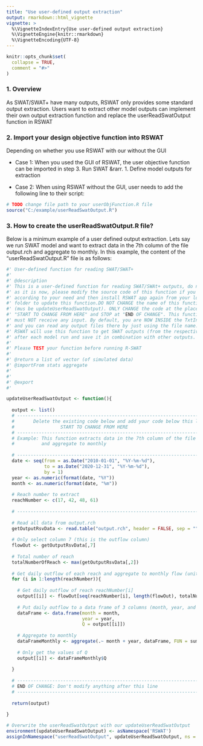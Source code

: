 ```yaml
---
title: "Use user-defined output extraction"
output: rmarkdown::html_vignette
vignette: >
  %\VignetteIndexEntry{Use user-defined output extraction}
  %\VignetteEngine{knitr::rmarkdown}
  %\VignetteEncoding{UTF-8}
---
```


```r
knitr::opts_chunk$set(
  collapse = TRUE,
  comment = "#>"
)
```

### 1. Overview
As SWAT/SWAT+ have many outputs, RSWAT only provides some standard output extraction. Users want to extract other model outputs can implement their own output extraction function and replace the userReadSwatOutput function in RSWAT

### 2. Import your design objective function into RSWAT
Depending on whether you use RSWAT with our without the GUI

* Case 1: When you used the GUI of RSWAT, the user objective function can be imported in step 3. Run SWAT  &rarr. 1. Define model outputs for extraction

* Case 2: When using RSWAT without the GUI, user needs to add the following line to their script:
 
```r
# TODO change file path to your userObjFunction.R file
source("C:/example/userReadSwatOutput.R")
```

### 3. How to create the userReadSwatOutput.R file?

Below is a minimum example of a user defined output extraction. Lets say we run SWAT model and want to extract data in the 7th column of the file  output.rch and aggregate to monthly. In this example, the content of the "userReadSwatOutput.R" file is as follows:

```r

#' User-defined function for reading SWAT/SWAT+
#'
#' @description
#' This is a user-defined function for reading SWAT/SWAt+ outputs, do not use
#' as it is now, please modify the source code of this function if you use
#' according to your need and then install RSWAT app again from your local
#' folder to update this function.DO NOT CHANGE the name of this function
#' (mus be updateUserReadSwatOutput). ONLY CHANGE the code at the place where indicates
#' "START TO CHANGE FROM HERE" and STOP at "END OF CHANGE". This functions
#' must NOT receive any input. By default, you are NOW INSIDE the TxtInOut folder
#' and you can read any output files there by just using the file name.
#' RSWAT will use this function to get SWAT outputs (from the respective core)
#' after each model run and save it in combination with other outputs.
#'
#' Please TEST your function before running R-SWAT
#'
#' @return a list of vector (of simulated data)
#' @importFrom stats aggregate
#'
#'
#' @export
#'

updateUserReadSwatOutput <- function(){
  
  output <- list()
  # -------------------------------------------------------------------------#
  #       Delete the existing code below and add your code below this line   #
  #                 START TO CHANGE FROM HERE                                #
  # -------------------------------------------------------------------------#
  # Example: This function extracts data in the 7th column of the file  output.rch
  #          and aggregate to monthly
  
  # --------------------------------------------------------------------------
  date <- seq(from = as.Date("2010-01-01", "%Y-%m-%d"),
              to = as.Date("2020-12-31", "%Y-%m-%d"),
              by = 1)
  year <- as.numeric(format(date, "%Y"))
  month <- as.numeric(format(date, "%m"))
  
  # Reach number to extract
  reachNumber <- c(17, 42, 48, 61)
  
  # --------------------------------------------------------------------------
  
  # Read all data from output.rch
  getOutputRsvData <- read.table("output.rch", header = FALSE, sep = "", skip = 9)
  
  # Only select column 7 (this is the outflow column)
  flowOut <- getOutputRsvData[,7]
  
  # Total number of reach
  totalNumberOfReach <- max(getOutputRsvData[,2])
  
  # Get daily outflow of each reach and aggregate to monthly flow (unit m3/month)
  for (i in 1:length(reachNumber)){
    
    # Get daily outflow of reach reachNumber[i]
    output[[i]] <- flowOut[seq(reachNumber[i], length(flowOut), totalNumberOfReach)]
    
    # Put daily outflow to a data frame of 3 columns (month, year, and daily Q)
    dataFrame <- data.frame(month = month,
                            year = year,
                            Q = output[[i]])
    
    # Aggregate to monthly
    dataFrameMonthly <- aggregate(.~ month + year, dataFrame, FUN = sum)
    
    # Only get the values of Q
    output[[i]] <- dataFrameMonthly$Q
    
  }
  
  # ----------------------------------------------------------------------------
  # END OF CHANGE: Don't modify anything after this line
  # ----------------------------------------------------------------------------
  
  return(output)
  
}

# Overwrite the userReadSwatOutput with our updateUserReadSwatOutput
environment(updateUserReadSwatOutput) <- asNamespace('RSWAT')
assignInNamespace("userReadSwatOutput", updateUserReadSwatOutput, ns = "RSWAT")

```




